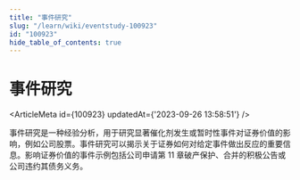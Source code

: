 ```yaml
---
title: "事件研究"
slug: "/learn/wiki/eventstudy-100923"
id: "100923"
hide_table_of_contents: true
---
```



# 事件研究

<ArticleMeta id={100923} updatedAt={'2023-09-26 13:58:51'} />
<div className='border-solid border-b border-t-0 my-4 border-[var(--ifm-color-gray-300)]' />

事件研究是一种经验分析，用于研究显著催化剂发生或暂时性事件对证券价值的影响，例如公司股票。事件研究可以揭示关于证券如何对给定事件做出反应的重要信息。影响证券价值的事件示例包括公司申请第 11 章破产保护、合并的积极公告或公司违约其债务义务。
